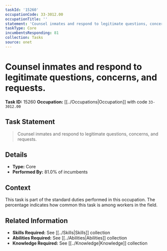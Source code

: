 ```yaml
---
taskId: '15260'
occupationCode: 33-3012.00
occupationTitle: ''
statement: 'Counsel inmates and respond to legitimate questions, concerns, and requests.'
taskType: Core
incumbentsResponding: 81
collection: Tasks
source: onet
---
```

# Counsel inmates and respond to legitimate questions, concerns, and requests.

**Task ID:** 15260
**Occupation:** [[../Occupations|Occupation]] with code `33-3012.00`

## Task Statement

> Counsel inmates and respond to legitimate questions, concerns, and requests.

## Details

- **Type:** Core
- **Performed By:** 81.0% of incumbents

## Context

This task is part of the standard duties performed in this occupation. The percentage indicates how common this task is among workers in the field.

## Related Information

- **Skills Required:** See [[../Skills|Skills]] collection
- **Abilities Required:** See [[../Abilities|Abilities]] collection
- **Knowledge Required:** See [[../Knowledge|Knowledge]] collection
